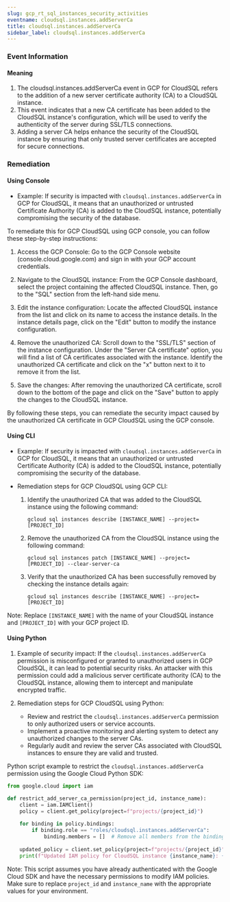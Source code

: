 ```yaml
--- 
slug: gcp_rt_sql_instances_security_activities
eventname: cloudsql.instances.addServerCa
title: cloudsql.instances.addServerCa
sidebar_label: cloudsql.instances.addServerCa
---
```

                       
### Event Information

#### Meaning

1. The cloudsql.instances.addServerCa event in GCP for CloudSQL refers to the addition of a new server certificate authority (CA) to a CloudSQL instance.
2. This event indicates that a new CA certificate has been added to the CloudSQL instance's configuration, which will be used to verify the authenticity of the server during SSL/TLS connections.
3. Adding a server CA helps enhance the security of the CloudSQL instance by ensuring that only trusted server certificates are accepted for secure connections.

### Remediation

#### Using Console

- Example: If security is impacted with `cloudsql.instances.addServerCa` in GCP for CloudSQL, it means that an unauthorized or untrusted Certificate Authority (CA) is added to the CloudSQL instance, potentially compromising the security of the database.

To remediate this for GCP CloudSQL using GCP console, you can follow these step-by-step instructions:

1. Access the GCP Console: Go to the GCP Console website (console.cloud.google.com) and sign in with your GCP account credentials.

2. Navigate to the CloudSQL instance: From the GCP Console dashboard, select the project containing the affected CloudSQL instance. Then, go to the "SQL" section from the left-hand side menu.

3. Edit the instance configuration: Locate the affected CloudSQL instance from the list and click on its name to access the instance details. In the instance details page, click on the "Edit" button to modify the instance configuration.

4. Remove the unauthorized CA: Scroll down to the "SSL/TLS" section of the instance configuration. Under the "Server CA certificate" option, you will find a list of CA certificates associated with the instance. Identify the unauthorized CA certificate and click on the "x" button next to it to remove it from the list.

5. Save the changes: After removing the unauthorized CA certificate, scroll down to the bottom of the page and click on the "Save" button to apply the changes to the CloudSQL instance.

By following these steps, you can remediate the security impact caused by the unauthorized CA certificate in GCP CloudSQL using the GCP console.

#### Using CLI

- Example: If security is impacted with `cloudsql.instances.addServerCa` in GCP for CloudSQL, it means that an unauthorized or untrusted Certificate Authority (CA) is added to the CloudSQL instance, potentially compromising the security of the database.

- Remediation steps for GCP CloudSQL using GCP CLI:
  1. Identify the unauthorized CA that was added to the CloudSQL instance using the following command:
     ```
     gcloud sql instances describe [INSTANCE_NAME] --project=[PROJECT_ID]
     ```
  2. Remove the unauthorized CA from the CloudSQL instance using the following command:
     ```
     gcloud sql instances patch [INSTANCE_NAME] --project=[PROJECT_ID] --clear-server-ca
     ```
  3. Verify that the unauthorized CA has been successfully removed by checking the instance details again:
     ```
     gcloud sql instances describe [INSTANCE_NAME] --project=[PROJECT_ID]
     ```

Note: Replace `[INSTANCE_NAME]` with the name of your CloudSQL instance and `[PROJECT_ID]` with your GCP project ID.

#### Using Python

1. Example of security impact: If the `cloudsql.instances.addServerCa` permission is misconfigured or granted to unauthorized users in GCP CloudSQL, it can lead to potential security risks. An attacker with this permission could add a malicious server certificate authority (CA) to the CloudSQL instance, allowing them to intercept and manipulate encrypted traffic.

2. Remediation steps for GCP CloudSQL using Python:
   - Review and restrict the `cloudsql.instances.addServerCa` permission to only authorized users or service accounts.
   - Implement a proactive monitoring and alerting system to detect any unauthorized changes to the server CAs.
   - Regularly audit and review the server CAs associated with CloudSQL instances to ensure they are valid and trusted.

Python script example to restrict the `cloudsql.instances.addServerCa` permission using the Google Cloud Python SDK:

```python
from google.cloud import iam

def restrict_add_server_ca_permission(project_id, instance_name):
    client = iam.IAMClient()
    policy = client.get_policy(project=f"projects/{project_id}")
    
    for binding in policy.bindings:
        if binding.role == "roles/cloudsql.instances.addServerCa":
            binding.members = []  # Remove all members from the binding
    
    updated_policy = client.set_policy(project=f"projects/{project_id}", policy=policy)
    print(f"Updated IAM policy for CloudSQL instance {instance_name}: {updated_policy}")
```

Note: This script assumes you have already authenticated with the Google Cloud SDK and have the necessary permissions to modify IAM policies. Make sure to replace `project_id` and `instance_name` with the appropriate values for your environment.


 